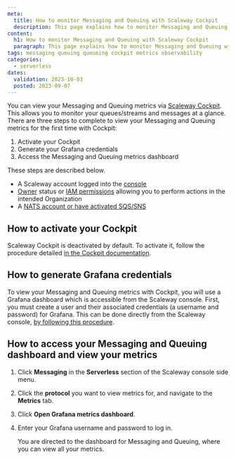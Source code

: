 ```yaml
---
meta:
  title: How to monitor Messaging and Queuing with Scaleway Cockpit
  description: This page explains how to monitor Messaging and Queuing with Scaleway Cockpit
content:
  h1: How to monitor Messaging and Queuing with Scaleway Cockpit
  paragraph: This page explains how to monitor Messaging and Queuing with Scaleway Cockpit
tags: messaging queuing queueing cockpit metrics observability 
categories:
  - serverless 
dates:
  validation: 2023-10-03
  posted: 2023-09-07
---
```


You can view your Messaging and Queuing metrics via [Scaleway Cockpit](/observability/cockpit/quickstart/). This allows you to monitor your queues/streams and messages at a glance. There are three steps to complete to view your Messaging and Queuing metrics for the first time with Cockpit:

1. Activate your Cockpit
2. Generate your Grafana credentials
3. Access the Messaging and Queuing metrics dashboard

These steps are described below.

<Macro id="requirements" />

- A Scaleway account logged into the [console](https://console.scaleway.com)
- [Owner](/identity-and-access-management/iam/concepts/#owner) status or [IAM permissions](/identity-and-access-management/iam/concepts/#permission) allowing you to perform actions in the intended Organization
- A [NATS account or have activated SQS/SNS](/serverless/messaging/how-to/get-started/)

## How to activate your Cockpit

Scaleway Cockpit is deactivated by default. To activate it, follow the procedure detailed [in the Cockpit documentation](/observability/cockpit/how-to/activate-cockpit/).

## How to generate Grafana credentials

To view your Messaging and Queuing metrics with Cockpit, you will use a Grafana dashboard which is accessible from the Scaleway console. First, you must create a user and their associated credentials (a username and password) for Grafana. This can be done directly from the Scaleway console, [by following this procedure](/observability/cockpit/how-to/retrieve-grafana-credentials/).

## How to access your Messaging and Queuing dashboard and view your metrics

1. Click **Messaging** in the **Serverless** section of the Scaleway console side menu.

2. Click the **protocol** you want to view metrics for, and navigate to the **Metrics** tab.

3. Click **Open Grafana metrics dashboard**.

4. Enter your Grafana username and password to log in.

    You are directed to the dashboard for Messaging and Queuing, where you can view all your metrics.

    <Lightbox src="scaleway-messaging-cockpit1.webp" alt="" />
    <Lightbox src="scaleway-messaging-cockpit2.webp" alt="" />


